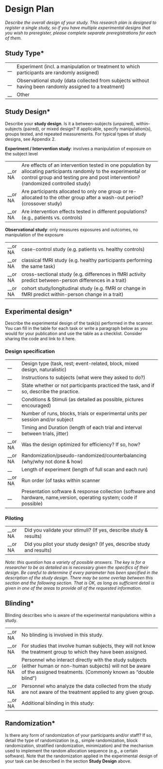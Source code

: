# Design Plan

_Describe the overall design of your study. This research plan is designed to
register a single study, so if you have multiple experimental designs that you
wish to preregister, please complete separate preregistrations for each of
them._

## Study Type*

|      |                                                                                                         |
| ---- | ------------------------------------------------------------------------------------------------------- |
| \_\_ | Experiment (incl. a manipulation or treatment to which participants are randomly assigned)              |
| \_\_ | Observational study (data collected from subjects without having been randomly assigned to a treatment) |
| \_\_ | Other                                                                                                   |

## Study Design*

Describe your **study design**. Is it a between-subjects (unpaired),
within-subjects (paired), or mixed design? If applicable, specify
manipulation(s), groups tested, and repeated measurements. For typical types of
study designs, see Appendix 2.

**Experiment / Intervention study**: involves a manipulation of exposure on the
subject level

|           |                                                                                                                                                                                                       |
| --------- | ----------------------------------------------------------------------------------------------------------------------------------------------------------------------------------------------------- |
| \_\_or NA | Are effects of an intervention tested in one population by allocating participants randomly to the experimental or control group and testing pre and post intervention? (randomized controlled study) |
| \_\_or NA | Are participants allocated to only one group or re-allocated to the other group after a wash-out period? (crossover study)                                                                            |
| \_\_or NA | Are intervention effects tested in different populations? (e.g., patients vs. controls)                                                                                                               |

**Observational study**: only measures exposures and outcomes, no manipulation
of the exposure

|           |                                                                                                         |
| --------- | ------------------------------------------------------------------------------------------------------- |
| \_\_or NA | case-control study (e.g. patients vs. healthy controls)                                                 |
| \_\_or NA | classical fMRI study (e.g. healthy participants performing the same task)                               |
| \_\_or NA | cross-sectional study (e.g. differences in fMRI activity predict between-person differences in a trait) |
| \_\_or NA | cohort study/longitudinal study (e.g. fMRI or change in fMRI predict within-person change in a trait)   |

## Experimental design*

Describe the experimental design of the task(s) performed in the scanner. You
can fill in the table for each task or write a paragraph below as you would for
your publication and use the table as a checklist. Consider sharing the code and
link to it here.

### Design specification

|           |                                                                                                                       |
| --------- | --------------------------------------------------------------------------------------------------------------------- |
| \_\_      | Design type (task, rest; event-related, block, mixed design, naturalistic)                                            |
| \_\_      | Instructions to subjects (what were they asked to do?)                                                                |
| \_\_      | State whether or not participants practiced the task, and if so, describe the practice.                               |
| \_\_      | Conditions & Stimuli (as detailed as possible, pictures encouraged)                                                   |
| \_\_      | Number of runs, blocks, trials or experimental units per session and/or subject                                       |
| \_\_      | Timing and Duration (length of each trial and interval between trials, jitter)                                        |
| \_\_or NA | Was the design optimized for efficiency? If so, how?                                                                  |
| \_\_or NA | Randomization/pseudo-randomized/counterbalancing (why/why not done & how)                                             |
| \_\_      | Length of experiment (length of full scan and each run)                                                               |
| \_\_or NA | Run order (of tasks within scanner                                                                                    |
| \_\_      | Presentation software & response collection (software and hardware, name,version, operating system; code if possible) |

### Piloting

|           |                                                                       |
| --------- | --------------------------------------------------------------------- |
| \_\_or NA | Did you validate your stimuli? (If yes, describe study & results)     |
| \_\_or NA | Did you pilot your study design? (If yes, describe study and results) |

_Note: this question has a variety of possible answers. The key is for a
researcher to be as detailed as is necessary given the specifics of their
design. Be careful to determine if every parameter has been specified in the
description of the study design. There may be some overlap between this section
and the following section. That is OK, as long as sufficient detail is given in
one of the areas to provide all of the requested information._

## Blinding*

Blinding describes who is aware of the experimental manipulations within a
study.

|           |                                                                                                                                                                               |
| --------- | ----------------------------------------------------------------------------------------------------------------------------------------------------------------------------- |
| \_\_or NA | No blinding is involved in this study.                                                                                                                                        |
| \_\_or NA | For studies that involve human subjects, they will not know the treatment group to which they have been assigned.                                                             |
| \_\_or NA | Personnel who interact directly with the study subjects (either human or non-human subjects) will not be aware of the assigned treatments. (Commonly known as "double blind") |
| \_\_or NA | Personnel who analyze the data collected from the study are not aware of the treatment applied to any given group.                                                            |
| \_\_or NA | Additional blinding in this study:                                                                                                                                            |

## Randomization*

Is there any form of randomization of your participants and/or staff? If so,
detail the type of randomization (e.g., simple randomization, block
randomization, stratified randomization, minimization) and the mechanism used to
implement the random allocation sequence (e.g., a certain software). Note that
the randomization applied in the experimental design of your task can be
described in the section **Study Design** above.
